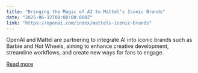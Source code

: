 ```yaml
---
title: "Bringing the Magic of AI to Mattel’s Iconic Brands"
date: "2025-06-12T00:00:00.000Z"
link: "https://openai.com/index/mattels-iconic-brands"
---
```


OpenAI and Mattel are partnering to integrate AI into iconic brands such as Barbie and Hot Wheels, aiming to enhance creative development, streamline workflows, and create new ways for fans to engage.

[Read more](https://openai.com/index/mattels-iconic-brands)
